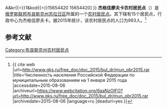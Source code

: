 {{Infobox Settlement
| official_name = 杰格佳廖夫卡农村居民点
| native_name = Дегтярёвское сельское поселение
| settlement_type = [[农村居民点|农村居民点]]
| subdivision_type = [[国家|国家]]
| subdivision_type1 = [[州_(俄罗斯)|州]]
| subdivision_type2 = [[区_(苏联)|区]]
| subdivision_name = {{RUS}}
| subdivision_name1 = [[布良斯克州|布良斯克州]]
| subdivision_name2 = [[苏拉日区|苏拉日区]]
| seat_type = 行政中心
| seat = 杰格佳廖夫卡
| population_as_of=2015
| population_footnotes = <ref name=stat />
| population_total = 993
| coordinates_display = inline,title
| latd =  | latm =  | lats =  | latNS = N
| longd =  | longm =  | longs =  | longEW = E
| timezone = [[莫斯科时间|MSK]]
| utc_offset = +3
| blank_name = [[俄罗斯市政土地区划代码|OKTMO编码]]
| blank_info = [http://classif.spb.ru/classificators/view/tma.php?st{{=}}A&kr{{=}}1&kod{{=}}15654420 15654420]
}}
'''杰格佳廖夫卡农村居民点'''（{{lang-ru|Дегтярёвское сельское поселение}}）是[[俄罗斯联邦|俄罗斯联邦]][[布良斯克州|布良斯克州]][[苏拉日区|苏拉日区]]所属的一个[[农村居民点|农村居民点]]。其下辖有15个居民点，行政中心为杰格佳廖夫卡。据2015年统计，该农村居民点的人口为993人。<ref name=stat>{{ cite web |url=http://www.gks.ru/free_doc/doc_2015/bul_dr/mun_obr2015.rar |title=Численность населения Российской Федерации по муниципальным образованиям на 1 января 2015 года |accessdate=2015-08-06 |archiveurl=https://www.webcitation.org/6aaNzOlFO?url=http://www.gks.ru/free_doc/doc_2015/bul_dr/mun_obr2015.rar |archivedate=2015-08-06 |language=ru |deadurl=yes }}</ref>

== 参考文献 ==
{{reflist}}

{{Russia-stub}}

[[Category:布良斯克州农村居民点|Category:布良斯克州农村居民点]]